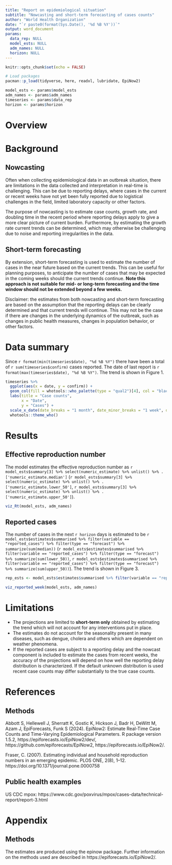 ```yaml
---
title: "Report on epidemiological situation"
subtitle: "Nowcasting and short-term forecasting of cases counts"
author: "World Health Organization"
date: "`r paste0(format(Sys.Date(), '%d %B %Y'))`"
output: word_document
params:
  data_rep: NULL
  model_ests: NULL
  adm_names: NULL
  horizon: NULL
---
```


```r
knitr::opts_chunk$set(echo = FALSE)

# Load packages
pacman::p_load(tidyverse, here, readxl, lubridate, EpiNow2)

model_ests <- params$model_ests
adm_names <- params$adm_names
timeseries <- params$data_rep
horizon <- params$horizon

```

# Overview 

# Background

## Nowcasting
Often when collecting epidemiological data in an outbreak situation, there are limitations 
in the data collected and interpretation in real-time is challenging. This can be due to reporting delays, where cases in the current or recent weeks have not yet been fully reported due to
logistical challenges in the field, limited laboratory capacity or other factors. 

The purpose of nowcasting is to estimate case counts, growth rate, and doubling time in the recent period where reporting delays apply to give a more clear picture of current burden. Furthermore, by estimating the growth rate current trends can be determined, which may otherwise be challenging due to noise and reporting irregularities in the data. 

## Short-term forecasting
By extension, short-term forecasting is used to estimate the number of cases in the near future based on the current trends. This can be useful for planning purposes, to anticipate the number of cases that may be expected in the coming weeks should the current trends continue. **Note this approach is not suitable for mid- or long-term forecasting and the time window should not be extended beyond a few weeks.**

Disclaimer: the estimates from both nowcasting and short-term forecasting are based on the assumption that the reporting delays can be clearly determined and that current trends will continue. This may not be the case if there are changes in the underlying dynamics of the outbreak, such as changes in public health measures, changes in population behavior, or other factors.


# Data summary

Since `r format(min(timeseries$date), "%d %B %Y")` there have been a total of `r sum(timeseries$confirm)` cases reported. The date of last report is `r format(max(timeseries$date), "%d %B %Y")`. The trend is shown in Figure 1. 


```r

timeseries %>%
  ggplot(aes(x = date, y = confirm)) +
  geom_col(fill = whotools::who_palette(type = "qual2")[4], col = "black") +
  labs(title = "Case counts",
       x = "Date",
       y = "Cases") +
  scale_x_date(date_breaks = "1 month", date_minor_breaks = "1 week", date_labels = "%d %b \n%Y") +
  whotools::theme_who()

```

# Results

## Effective reproduction number 

The model estimates the effective reproduction number as `r model_ests$summary[3] %>% select(numeric_estimate) %>% unlist() %>% .['numeric_estimate.median']` (`r model_ests$summary[3] %>% select(numeric_estimate) %>% unlist() %>% .['numeric_estimate.lower_50']`, `r model_ests$summary[3] %>% select(numeric_estimate) %>% unlist() %>% .['numeric_estimate.upper_50']`). 


```r

viz_Rt(model_ests, adm_names)

```

## Reported cases

The number of cases in the next `r horizon` days is estimated to be `r model_ests$estimates$summarised %>% filter(variable == "reported_cases") %>% filter(type == "forecast") %>% summarize(sum(median))` (`r model_ests$estimates$summarised %>% filter(variable == "reported_cases") %>% filter(type == "forecast") %>% summarize(sum(lower_50))`, `r model_ests$estimates$summarised %>% filter(variable == "reported_cases") %>% filter(type == "forecast") %>% summarize(sum(upper_50))`). The trend is shown in Figure 3.


```r

rep_ests <- model_ests$estimates$summarised %>% filter(variable == "reported_cases") 

viz_reported_week(model_ests, adm_names)

```



# Limitations
* The projections are limited to **short-term only** obtained by estimating the trend which will not account for any interventions put in place.
* The estimates do not account for the seasonality present in many diseases, such as dengue, cholera and others which are dependent on weather phenomena. 
* If the reported cases are subject to a reporting delay and the nowcast component is included to estimate the cases from recent weeks, the accuracy of the projections will depend on how well the reporting delay distribution is characterized. If the default unknown distribution is used recent case counts may differ substantially to the true case counts. 


# References 

## Methods
Abbott S, Hellewell J, Sherratt K, Gostic K, Hickson J, Badr H, DeWitt M, Azam J, EpiForecasts, Funk S (2024). EpiNow2: Estimate Real-Time Case Counts and Time-Varying Epidemiological Parameters. R package version 1.5.2, https://epiforecasts.io/EpiNow2/dev/, https://github.com/epiforecasts/EpiNow2, https://epiforecasts.io/EpiNow2/.

Fraser, C. (2007). Estimating individual and household reproduction numbers in an emerging epidemic. PLOS ONE, 2(8), 1–12. https://doi.org/10.1371/journal.pone.0000758

## Public health examples

US CDC mpox: https://www.cdc.gov/poxvirus/mpox/cases-data/technical-report/report-3.html 

# Appendix 

## Methods 
The estimates are produced using the epinow package. Further information on the methods used are described in https://epiforecasts.io/EpiNow2/. 
